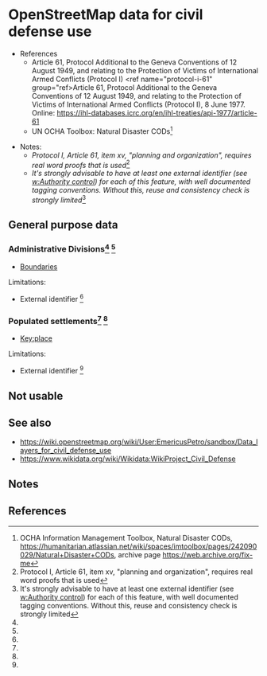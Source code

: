 = OpenStreetMap data for civil defense use =

{{Note|Do not remove this section, its used for references and notes}}

* References
** Article 61, Protocol Additional to the Geneva Conventions of 12 August 1949, and relating to the Protection of Victims of International Armed Conflicts (Protocol I) <ref name="protocol-i-61"  group="ref>Article 61, Protocol Additional to the Geneva Conventions of 12 August 1949, and relating to the Protection of Victims of International Armed Conflicts (Protocol I), 8 June 1977. Online: https://ihl-databases.icrc.org/en/ihl-treaties/api-1977/article-61</ref>
** UN OCHA Toolbox: Natural Disaster CODs<ref name="un-ocha-toolbox-natural-disaster-cods-2023" group="ref">OCHA Information Management Toolbox, Natural Disaster CODs, https://humanitarian.atlassian.net/wiki/spaces/imtoolbox/pages/242090029/Natural+Disaster+CODs, archive page https://web.archive.org/fix-me</ref>

* Notes:
** ''Protocol I, Article 61, item xv, "planning and organization", requires real word proofs that is used''<ref name="protocol-i-xv" group="note">Protocol I, Article 61, item xv, "planning and organization", requires real word proofs that is used</ref>
** ''It's strongly advisable to have at least one external identifier (see [[w:Authority control]]) for each of this feature, with well documented tagging conventions. Without this, reuse and consistency check is strongly limited''<ref name="feature-require-external-id" group="note">It's strongly advisable to have at least one external identifier (see [[w:Authority control]]) for each of this feature, with well documented tagging conventions. Without this, reuse and consistency check is strongly limited</ref>

== General purpose data ==

=== Administrative Divisions<ref name="protocol-i-xv" group="note" /> <ref name="un-ocha-toolbox-natural-disaster-cods-2023" group="ref" /> ===

* [[Boundaries]]

Limitations:
* External identifier <ref name="feature-require-external-id" group="note" />

=== Populated settlements<ref name="protocol-i-xv" group="note" /> <ref name="un-ocha-toolbox-natural-disaster-cods-2023" group="ref" /> ===

* [[Key:place]]

Limitations:
* External identifier <ref name="feature-require-external-id" group="note" />

== Not usable ==


== See also ==
* https://wiki.openstreetmap.org/wiki/User:EmericusPetro/sandbox/Data_layers_for_civil_defense_use
* https://www.wikidata.org/wiki/Wikidata:WikiProject_Civil_Defense

== Notes ==
{{reflist|group=note}}

==References==
{{reflist|group=ref}}